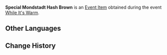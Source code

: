 {{About|the Quest Item from [[While It's Warm]]|the Quest Item from [[Sorry, Timmie!]]|Special Mondstadt Hash Brown (Sorry, Timmie!)}}{{Item Infobox
|title        = Special Mondstadt Hash Brown
|id           = 100646;100658
|image        = Item Mondstadt Hash Brown.png
|type         = Quest Items
|quality      = 3
|description  = A Hash Brown made specifically for [[Silio]]. Fresh out of the oven and still warm.
|source1      = Given during [[While It's Warm]] (Day 1)
|source2      = Given during [[While It's Warm]] (Day 5)
|event        = While It's Warm
|related_type = Variant
|related_item = Mondstadt Hash Brown
}}
'''Special Mondstadt Hash Brown''' is an [[Event Item]] obtained during the event [[While It's Warm]].

==Other Languages==
{{Other Languages
|default_hidden = 1
|en      = Special Mondstadt Hash Brown
|zhs     = 特制的蒙德土豆饼
|zhs_rm  = Tèzhì de Méngdé Tǔdòu-bǐng
|zht     = 特製的蒙德薯餅
|zht_rm  = Tèzhì de Méngdé Shǔbǐng
|ja      = 特製モンド風ハッシュドポテト
|ja_rm   = Tokusei Mondo Kaze Hasshudopoteto
|ko      = 특제 몬드 감자전
|es      = Tortilla de papas de Mondstadt especial
|fr      = Galette de pomme de terre mondstadtoise spéciale
|ru      = Особые мондштадтские картофельные оладьи
|th      = Mondstadt Hash Brown สูตรพิเศษ
|th_rm   = Mondstadt Hash Brown Sut Phiset
|vi      = Bánh Khoai Tây Mondstadt Đặc Biệt
|de      = Besondere Kartoffelpuffer nach Mondstadt-Art
|id      = Mondstadt Hash Brown Spesial
|pt      = Bolinho de Batata de Mondstadt Especial
|tr      = Özel Mondstadt Usulü Mücver
|it      = Frittelle di patate di Mondstadt speciali
}}

==Change History==
{{Change History|1.1}}